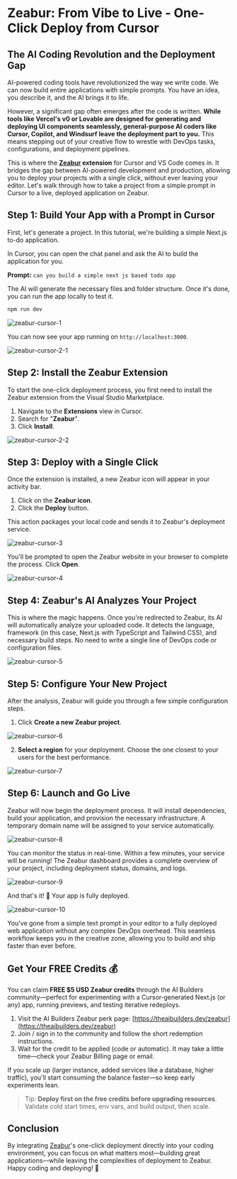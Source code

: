 # Zeabur: From Vibe to Live - One-Click Deploy from Cursor

## The AI Coding Revolution and the Deployment Gap

AI-powered coding tools have revolutionized the way we write code. We can now build entire applications with simple prompts. You have an idea, you describe it, and the AI brings it to life.

However, a significant gap often emerges after the code is written. **While tools like Vercel's v0 or Lovable are designed for generating and deploying UI components seamlessly, general-purpose AI coders like Cursor, Copilot, and Windsurf leave the deployment part to you.** This means stepping out of your creative flow to wrestle with DevOps tasks, configurations, and deployment pipelines.

This is where the **[Zeabur](https://theaibuilders.dev/zeabur) extension** for Cursor and VS Code comes in. It bridges the gap between AI-powered development and production, allowing you to deploy your projects with a single click, without ever leaving your editor. Let's walk through how to take a project from a simple prompt in Cursor to a live, deployed application on Zeabur.

## Step 1: Build Your App with a Prompt in Cursor

First, let's generate a project. In this tutorial, we're building a simple Next.js to-do application.

In Cursor, you can open the chat panel and ask the AI to build the application for you.

**Prompt:** `can you build a simple next js based todo app`

The AI will generate the necessary files and folder structure. Once it's done, you can run the app locally to test it.

```bash
npm run dev
```
![zeabur-cursor-1](/products/zeabur/zeabur-cursor-1.png)

You can now see your app running on `http://localhost:3000`.

![zeabur-cursor-2-1](/products/zeabur/zeabur-cursor-2-1.png)

## Step 2: Install the Zeabur Extension

To start the one-click deployment process, you first need to install the Zeabur extension from the Visual Studio Marketplace.

1.  Navigate to the **Extensions** view in Cursor.
2.  Search for "**Zeabur**".
3.  Click **Install**.

![zeabur-cursor-2-2](/products/zeabur/zeabur-cursor-2-2.png)

## Step 3: Deploy with a Single Click

Once the extension is installed, a new Zeabur icon will appear in your activity bar.

1.  Click on the **Zeabur icon**.
2.  Click the **Deploy** button.

This action packages your local code and sends it to Zeabur's deployment service.

![zeabur-cursor-3](/products/zeabur/zeabur-cursor-3.png)

You'll be prompted to open the Zeabur website in your browser to complete the process. Click **Open**.

![zeabur-cursor-4](/products/zeabur/zeabur-cursor-4.png)

## Step 4: Zeabur's AI Analyzes Your Project

This is where the magic happens. Once you're redirected to Zeabur, its AI will automatically analyze your uploaded code. It detects the language, framework (in this case, Next.js with TypeScript and Tailwind CSS), and necessary build steps. No need to write a single line of DevOps code or configuration files.

![zeabur-cursor-5](/products/zeabur/zeabur-cursor-5.png)

## Step 5: Configure Your New Project

After the analysis, Zeabur will guide you through a few simple configuration steps.

1.  Click **Create a new Zeabur project**.

![zeabur-cursor-6](/products/zeabur/zeabur-cursor-6.png)

2.  **Select a region** for your deployment. Choose the one closest to your users for the best performance.

![zeabur-cursor-7](/products/zeabur/zeabur-cursor-7.png)

## Step 6: Launch and Go Live

Zeabur will now begin the deployment process. It will install dependencies, build your application, and provision the necessary infrastructure. A temporary domain name will be assigned to your service automatically.

![zeabur-cursor-8](/products/zeabur/zeabur-cursor-8.png)

You can monitor the status in real-time. Within a few minutes, your service will be running! The Zeabur dashboard provides a complete overview of your project, including deployment status, domains, and logs.

![zeabur-cursor-9](/products/zeabur/zeabur-cursor-9.png)

And that's it! 🎉 Your app is fully deployed.

![zeabur-cursor-10](/products/zeabur/zeabur-cursor-10.png)

You've gone from a simple text prompt in your editor to a fully deployed web application without any complex DevOps overhead. This seamless workflow keeps you in the creative zone, allowing you to build and ship faster than ever before.

## Get Your FREE Credits 💰

You can claim **FREE $5 USD Zeabur credits** through the AI Builders community—perfect for experimenting with a Cursor‑generated Next.js (or any) app, running previews, and testing iterative redeploys.

1. Visit the AI Builders Zeabur perk page: [https://theaibuilders.dev/zeabur](https://theaibuilders.dev/zeabur)
2. Join / sign in to the community and follow the short redemption instructions.
3. Wait for the credit to be applied (code or automatic). It may take a little time—check your Zeabur Billing page or email.

If you scale up (larger instance, added services like a database, higher traffic), you'll start consuming the balance faster—so keep early experiments lean.

> Tip: **Deploy first on the free credits before upgrading resources**. Validate cold start times, env vars, and build output, then scale.

## Conclusion
By integrating [Zeabur](https://theaibuilders.dev/zeabur)'s one-click deployment directly into your coding environment, you can focus on what matters most—building great applications—while leaving the complexities of deployment to Zeabur. Happy coding and deploying! 🎉